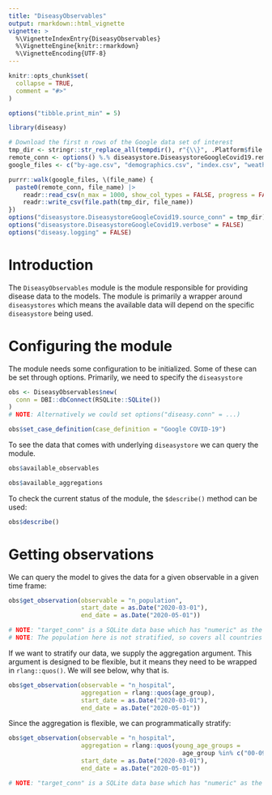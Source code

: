 ```yaml
---
title: "DiseasyObservables"
output: rmarkdown::html_vignette
vignette: >
  %\VignetteIndexEntry{DiseasyObservables}
  %\VignetteEngine{knitr::rmarkdown}
  %\VignetteEncoding{UTF-8}
---
```


```r
knitr::opts_chunk$set(
  collapse = TRUE,
  comment = "#>"
)

options("tibble.print_min" = 5)
```

```r
library(diseasy)
```

```r
# Download the first n rows of the Google data set of interest
tmp_dir <- stringr::str_replace_all(tempdir(), r"{\\}", .Platform$file.sep)
remote_conn <- options() %.% diseasystore.DiseasystoreGoogleCovid19.remote_conn
google_files <- c("by-age.csv", "demographics.csv", "index.csv", "weather.csv")

purrr::walk(google_files, \(file_name) {
  paste0(remote_conn, file_name) |>
    readr::read_csv(n_max = 1000, show_col_types = FALSE, progress = FALSE) |>
    readr::write_csv(file.path(tmp_dir, file_name))
})
options("diseasystore.DiseasystoreGoogleCovid19.source_conn" = tmp_dir)
options("diseasystore.DiseasystoreGoogleCovid19.verbose" = FALSE)
options("diseasy.logging" = FALSE)
```

# Introduction
The `DiseasyObservables` module is the module responsible for providing disease data to the models.
The module is primarily a wrapper around `diseasystores` which means the available data will depend on the specific
`diseasystore` being used.

# Configuring the module
The module needs some configuration to be initialized. Some of these can be set through options.
Primarily, we need to specify the `diseasystore`
```r
obs <- DiseasyObservables$new(
  conn = DBI::dbConnect(RSQLite::SQLite())
)
# NOTE: Alternatively we could set options("diseasy.conn" = ...)

obs$set_case_definition(case_definition = "Google COVID-19")
```

To see the data that comes with underlying `diseasystore` we can query the module.
```r
obs$available_observables
```

```r
obs$available_aggregations
```

To check the current status of the module, the `$describe()` method can be used:
```r
obs$describe()
```

# Getting observations
We can query the model to gives the data for a given observable in a given time frame:
```r
obs$get_observation(observable = "n_population",
                    start_date = as.Date("2020-03-01"),
                    end_date = as.Date("2020-05-01"))

# NOTE: "target_conn" is a SQLite data base which has "numeric" as the "date" type.
# NOTE: The population here is not stratified, so covers all countries in the Google data
```

If we want to stratify our data, we supply the aggregation argument.
This argument is designed to be flexible, but it means they need to be wrapped in `rlang::quos()`.
We will see below, why that is.
```r
obs$get_observation(observable = "n_hospital",
                    aggregation = rlang::quos(age_group),
                    start_date = as.Date("2020-03-01"),
                    end_date = as.Date("2020-05-01"))
```

Since the aggregation is flexible, we can programmatically stratify:
```r
obs$get_observation(observable = "n_hospital",
                    aggregation = rlang::quos(young_age_groups =
                                                age_group %in% c("00-09", "10-19")),
                    start_date = as.Date("2020-03-01"),
                    end_date = as.Date("2020-05-01"))

# NOTE: "target_conn" is a SQLite data base which has "numeric" as the "boolean" type.
```


